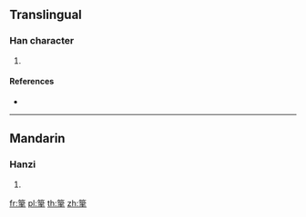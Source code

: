 {{character info/new}}
==Translingual==

===Han character===
{{Han char|rn=118|rad=竹|as=10|sn=16|four=88502|canj=HMNQ}}

# {{defn|Han|sort=竹10}}

====References====
* {{Han ref|kx=0895.110|dkj=26363|dj=1322.130|hdz=52999.010|uh=7BEB|ud=31723|bh=EAC4|bd=60100}}

----

==Mandarin==

===Hanzi===
{{cmn-hanzi|pin=[[zhú]] ([[zhu2]])|wg=chu<sup>2</sup>}}

# {{defn|lang=cmn|sort=竹10}}

[[fr:篫]]
[[pl:篫]]
[[th:篫]]
[[zh:篫]]